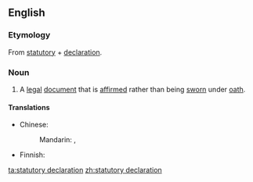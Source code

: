 ==English==

===Etymology===
From [[statutory]] + [[declaration]].

===Noun===
{{wikipedia}}
{{en-noun}}

# {{legal}} A [[legal]] [[document]] that is [[affirm]]ed rather than being [[sworn]] under [[oath]].

====Translations====
{{trans-top|legal document}}
* Chinese:
*: Mandarin: {{t|zh|法定聲明|sc=Hani}}, {{t|zh|法定声明|tr=fǎdìng shēngmíng|sc=Hani}}
{{trans-mid}}
* Finnish: {{t-|fi|kirjallinen vakuutus}}
{{trans-bottom}}

[[ta:statutory declaration]]
[[zh:statutory declaration]]
